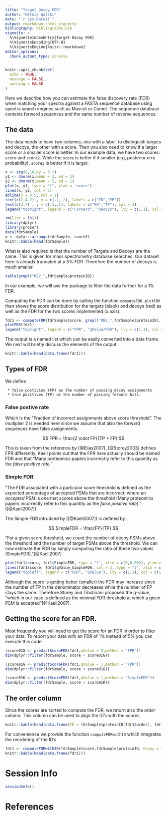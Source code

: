 ---
title: "Target Decoy FDR"
author: "Witold Wolski"
date: "`r Sys.Date()`"
output: rmarkdown::html_vignette
bibliography: bibliography.bib
vignette: >
  %\VignetteIndexEntry{Target Decoy FDR}
  %\VignetteEncoding{UTF-8}
  %\VignetteEngine{knitr::rmarkdown}
editor_options: 
  chunk_output_type: console
---


```{r setup, include=FALSE}
knitr::opts_chunk$set(
  echo = TRUE,
  message = FALSE,
  warning = FALSE
)
```

Here we describe how you can estimate the false discovery rate (FDR) when matching your spectra against a FASTA sequence database using spectra search engines such as Mascot or Comet. The sequence database contains forward sequences and the same number of reverse sequences.

## The data

The data needs to have two columns, one with a label, to distinguish targets and decoys, the other with a score. Then you also need to know if a larger score or a smaller score is better.
In our example data, we have two scores: `score` and `score2`. While the `score` is better if it smaller (e.g, posterior erro probability), `score2` is better if it is larger.


```{r  targetdecoy, fig.cap = "Black line - Score distribution of decoy hits. Green line - Score distribution of vorward hits. TN - true netagive, FN - false negative, FP - false postitive, TP - true positive", echo = FALSE}
x <- seq(0,10,by = 0.1)
y1 <- dnorm(x,mean = 3, sd = 1)
y2 <- dnorm(x,mean = 5, sd = 1)
plot(x, y1, type = "l", xlab = 'score')
lines(x, y2, col = 3)
abline(v = 3.5, col = 2)
text(c(2,4.2) , y = c(.2,.2), labels = c("TN","FP"))
text(c(3,7) , y = c(.1,.1), labels = c("FN","TP"), col = 3)
legend("topright", legend = c("Forward", "Decoys"), lty = c(1,1), col = c(3,1))

```


```{r}
rm(list = ls())
library(dplyr)
library(prozor)
data(fdrSample)
x <- dplyr::arrange(fdrSample, score2)
knitr::kable(head(fdrSample))

```


What is also required is that the number of Targets and Decoys are the same. This is given for mass spectrometry database searches. Our dataset here is already truncated at a 5% FDR. Therefore the number of decoys is much smaller.


```{r}
table(grepl("REV_",fdrSample$proteinID))
```

In our example, we will use the package to filter the data further for a 1% FDR.

Computing the FDR can be done by calling the function `computeFDR`. `plotFDR` than shows the score distribution for the targets (black) and decoys (red) as well as the FDR for the two scores implemented (x axis).

```{r fig.width=7, fig.height=7}
fdr1 <- computeFDR(fdrSample$score, grepl("REV_",fdrSample$proteinID),larger_better = FALSE)
plotFDR(fdr1)
legend("topright", legend = c("FPR", "qValue/FDR"), lty = c(1,1), col = c(4,3))

```

The output is a named list which can be easily converted into a data frame. We next will briefly discuss the elements of the output.

```{r}
knitr::kable(head(data.frame(fdr1)))
```


## Types of FDR

We define 

     * false postivies (FP) as the number of passing decoy assignments
     * true positives (TP) as the number of passing forward hits.

### False postive rate

Which is the "Fraction of incorrect assignments above score threshold". The multiplier 2 is needed here since we assume that also the forward sequences have false assignments.


$$
FPR = \frac{2 \cdot FP}{TP + FP}
$$

This is taken from the reference by [@Elias2007].  [@Storey2003] defines FPR differently. Kaell points out that the FPR here actually should be named FDR and that "Many proteomics papers incorrectly refer to this quantity as the _false positive rate_." 


### Simple FDR

"The FDR associated with a particular score threshold is defined as the expected
percentage of accepted PSMs that are incorrect, where an
_accepted PSM_ is one that scores above the threshold (Many
proteomics papers incorrectly refer to this quantity as the _false positive rate_)." ([@Kaell2007])


The Simple FDR intrudced by ([@Kaell2007]) is defined by :
    

$$
SimpleFDR =  \frac{FP}{TP}
$$

"For a given score threshold, we count the number of decoy PSMs above the threshold and the
number of target PSMs above the threshold. We can now estimate the FDR by simply computing the ratio of these two values (SimpleFDR)."[@Kaell2007]




```{r fig.width=7, fig.height=7}
plot(fdr1$score, fdr1$SimpleFDR, type = "l", xlim = c(0,0.002), ylim = c(0,0.0005))
lines(fdr1$score, fdr1$qValue_SimpleFDR, col = 3, type = "l", xlim = c(0,0.002), ylim = c(-0.002,0))
legend("topleft", legend = c("FDR", "qValue"), lty = c(1,1), col = c(1,3))

```

Although the score is getting better (smaller) the FDR may increase since the number of TP in the denominator decreases while the number of FP stays the same. Therefore Storey and Tibshirani proposed the _q-value_, "which in our case is defined as the minimal FDR threshold at which a given PSM is accepted"[@Kaell2007].

## Getting the score for an FDR.

Most frequently you will need to get the score for an FDR in order to filter your data. To report your data with an FDR of 1% instead of 5% you can execute this code:

```{r}

(score01G <- predictScoreFDR(fdr1,qValue = 5,method = "FPR"))
dim(dplyr::filter(fdrSample, score < score01G))

(score01G <- predictScoreFDR(fdr1,qValue = 1,method = "FPR"))
dim(dplyr::filter(fdrSample, score < score01G))

(score01K <- predictScoreFDR(fdr1,qValue = 1,method = "SimpleFDR"))
dim(dplyr::filter(fdrSample, score < score01K))

```

## The order column

Since the scores are sorted to compute the FDR, we return also the _order_ column.
This column can be used to align the ID's with the scores.

```{r}
knitr::kable(head(data.frame(ID = fdrSample$proteinID[fdr1$order], fdr1)))
```

For convenience we provide the function `computeFDRwithID` which integrates the reordering of the ID's.

```{r}
fdr1 <- computeFDRwithID(fdrSample$score,fdrSample$proteinID, decoy = "REV_",larger_better = FALSE)
knitr::kable(head(data.frame(fdr1)))
```

# Session Info

```{r}
sessionInfo()
```

# References



